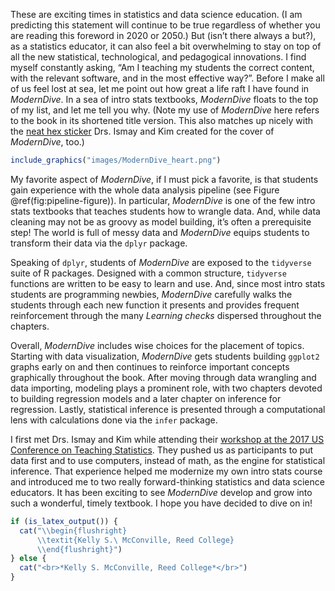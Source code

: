 These are exciting times in statistics and data science education. (I am predicting this statement will continue to be true regardless of whether you are reading this foreword in 2020 or 2050.) But (isn't there always a but?), as a statistics educator, it can also feel a bit overwhelming to stay on top of all the new statistical, technological, and pedagogical innovations. I find myself constantly asking, "Am I teaching my students the correct content, with the relevant software, and in the most effective way?". Before I make all of us feel lost at sea, let me point out how great a life raft I have found in *ModernDive*. In a sea of intro stats textbooks, *ModernDive* floats to the top of my list, and let me tell you why. (Note my use of *ModernDive* here refers to the book in its shortened title version. This also matches up nicely with the [neat hex sticker](https://moderndive.com/images/logos/hex_blue_text.png) Drs. Ismay and Kim created for the cover of *ModernDive*, too.) 

```r
include_graphics("images/ModernDive_heart.png")
```

My favorite aspect of *ModernDive*, if I must pick a favorite, is that students gain experience with the whole data analysis pipeline (see Figure \@ref(fig:pipeline-figure)). In particular, *ModernDive* is one of the few intro stats textbooks that teaches students how to wrangle data. And, while data cleaning may not be as groovy as model building, it's often a prerequisite step! The world is full of messy data and *ModernDive* equips students to transform their data via the `dplyr` package.  

Speaking of `dplyr`, students of *ModernDive* are exposed to the `tidyverse` suite of R packages. Designed with a common structure, `tidyverse` functions are written to be easy to learn and use.  And, since most intro stats students are programming newbies, *ModernDive* carefully walks the students through each new function it presents and provides frequent reinforcement through the many *Learning checks* dispersed throughout the chapters.  

Overall, *ModernDive* includes wise choices for the placement of topics. Starting with data visualization, *ModernDive* gets students building `ggplot2` graphs early on and then continues to reinforce important concepts graphically throughout the book. After moving through data wrangling and data importing, modeling plays a prominent role, with two chapters devoted to building regression models and a later chapter on inference for regression. Lastly, statistical inference is presented through a computational lens with calculations done via the `infer` package.   

I first met Drs. Ismay and Kim while attending their [workshop at the 2017 US Conference on Teaching Statistics](https://www.causeweb.org/cause/uscots/uscots17/workshop/3). They pushed us as participants to put data first and to use computers, instead of math, as the engine for statistical inference. That experience helped me modernize my own intro stats course and introduced me to two really forward-thinking statistics and data science educators. It has been exciting to see *ModernDive* develop and grow into such a wonderful, timely textbook. I hope you have decided to dive on in!

```r
if (is_latex_output()) {
  cat("\\begin{flushright}
      \\textit{Kelly S.\ McConville, Reed College}
      \\end{flushright}")
} else {
  cat("<br>*Kelly S. McConville, Reed College*</br>")
}
```
